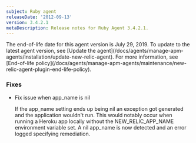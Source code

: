 ```yaml
---
subject: Ruby agent
releaseDate: '2012-09-13'
version: 3.4.2.1
metaDescription: Release notes for Ruby Agent 3.4.2.1.
---
```


<Callout variant="important">
  The end-of-life date for this agent version is July 29, 2019. To update to the latest agent version, see [Update the agent](/docs/agents/manage-apm-agents/installation/update-new-relic-agent). For more information, see [End-of-life policy](/docs/agents/manage-apm-agents/maintenance/new-relic-agent-plugin-end-life-policy).
</Callout>

### Fixes

* Fix issue when app_name is nil

  If the app_name setting ends up being nil an exception got generated and the application wouldn't run. This would notably occur when running a Heroku app locally without the NEW_RELIC_APP_NAME environment variable set. A nil app_name is now detected and an error logged specifying remediation.
